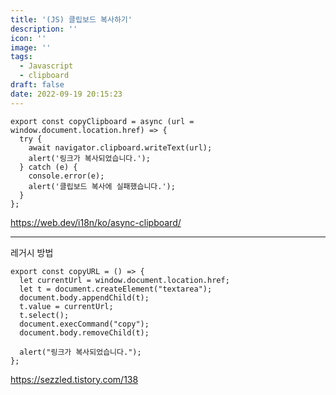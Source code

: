 ```yaml
---
title: '(JS) 클립보드 복사하기'
description: ''
icon: ''
image: ''
tags:
  - Javascript
  - clipboard
draft: false
date: 2022-09-19 20:15:23
---
```


```tsx
export const copyClipboard = async (url = window.document.location.href) => {
  try {
    await navigator.clipboard.writeText(url);
    alert('링크가 복사되었습니다.');
  } catch (e) {
    console.error(e);
    alert('클립보드 복사에 실패했습니다.');
  }
};
```

https://web.dev/i18n/ko/async-clipboard/

---

레거시 방법

```tsx
export const copyURL = () => {
  let currentUrl = window.document.location.href;
  let t = document.createElement("textarea");
  document.body.appendChild(t);
  t.value = currentUrl;
  t.select();
  document.execCommand("copy");
  document.body.removeChild(t);

  alert("링크가 복사되었습니다.");
};
```

https://sezzled.tistory.com/138